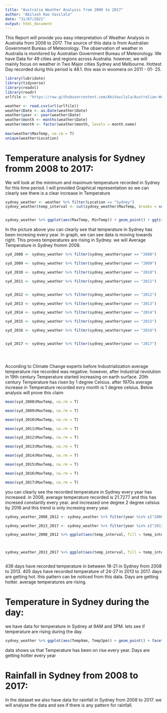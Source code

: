 ---
title: "Australia Weather Analysis from 2008 to 2017"
author: "Abilash Rao Vavilala"
date: "31/07/2021"
output: html_document
---





This Report will provide you easy interpretation of Weather Analysis in Australia from 2008 to 2017. The source of this data is from Australian Government Bureau of Meteorology. The observation of weather in Australia is monitored by Australian Government Bureau of Meteorology. We have Data for 49 cities and regions across Australia. however, we will mainly focus on weather in Two Major cities Sydney and Melbourne. Hottest Day recorded durig this period is 48.1.  this was in woomera on 2011 - 01- 25.



```{r}
library(lubridate)
library(tidyverse)
library(readxl)
library(readr)
urlfile <- "https://raw.githubusercontent.com/AbiVavilala/Australian-Weather-Report/main/weatherAUS.csv"

weather <- read.csv(url(urlfile))
weather$Date <- as.Date(weather$Date)
weather$year <- year(weather$Date)
weather$month <- months(weather$Date)
weather$month <- factor(weather$month, levels = month.name)
 
max(weather$MaxTemp, na.rm = T)
unique(weather$Location)


```

# Temperature analysis for Sydney fromm 2008 to 2017:


We will look at the minimum and maximum temperature recorded in Sydney for this time period. I will provided Graphical representation so we can clearly see there is a clear increase in Temperature

```{r}
sydney_weather <- weather %>% filter(Location == "Sydney")
sydney_weather$temp_interval <- cut(sydney_weather$MaxTemp, breaks = seq(0,50, by = 3))


sydney_weather %>% ggplot(aes(MaxTemp, MinTemp)) + geom_point() + ggtitle("Min and Max temperature recorded in Sydney from 2008 to 2017") + facet_grid(.~year)

```


In the picture above you can clearly see that temperature in Sydney has been incresing every year. In graph, we can see data is moving towards right. This proves temperatures are rising in Sydney. we will Average Temperature in Sydney fromm 2008.

```{r}
syd_2008 <- sydney_weather %>% filter(sydney_weather$year == "2008") 

syd_2009 <- sydney_weather %>% filter(sydney_weather$year == "2009") 

syd_2010 <- sydney_weather %>% filter(sydney_weather$year == "2010") 

syd_2011 <- sydney_weather %>% filter(sydney_weather$year == "2011")


syd_2012 <- sydney_weather %>% filter(sydney_weather$year == "2012")

syd_2013 <- sydney_weather %>% filter(sydney_weather$year == "2013")

syd_2014 <- sydney_weather %>% filter(sydney_weather$year == "2014")

syd_2015 <- sydney_weather %>% filter(sydney_weather$year == "2015")

syd_2016 <- sydney_weather %>% filter(sydney_weather$year == "2016")


syd_2017 <- sydney_weather %>% filter(sydney_weather$year == "2017")





```


According to Climate Change experts before Industrialization average temperature rise recorded was negative. however, after Industrial revolution in 19th century Temperature started increasing on earth surface. 20th century Temperature has risen by 1 degree Celsius. after 1970s average increase in Temperature recorded evry month is 1 degree celsius. Below analysis will prove this claim

```{r}

mean(syd_2008$MaxTemp, na.rm = T)

mean(syd_2009$MaxTemp, na.rm = T)

mean(syd_2010$MaxTemp, na.rm = T)

mean(syd_2011$MaxTemp, na.rm = T)

mean(syd_2012$MaxTemp, na.rm = T)

mean(syd_2013$MaxTemp, na.rm = T)

mean(syd_2014$MaxTemp, na.rm = T)

mean(syd_2015$MaxTemp, na.rm = T)

mean(syd_2016$MaxTemp, na.rm = T)

mean(syd_2017$MaxTemp, na.rm = T)

```


you can clearly see the recorded temperature in Sydney every year has increased. in 2008, average temperature recorded is 21.7277 and this has incresed constantly every year. and increased one degree 2 degree celsius by 2016 and this trend is only incresing every year.



```{r}

sydney_weather_2008_2012 <- sydney_weather %>% filter(year %in% c("2008", "2009", "2010", "2011", "2012"))

sydney_weather_2013_2017 <- sydney_weather %>% filter(year %in% c("2013", "2014", "2015", "2016", "2017"))

sydney_weather_2008_2012 %>% ggplot(aes(temp_interval, fill = temp_interval)) + geom_bar() + ggtitle("temp recorded in Sydney from 2008 to 2012") + geom_text(stat='count', aes(label=..count..), vjust=-1)



sydney_weather_2013_2017 %>% ggplot(aes(temp_interval, fill = temp_interval)) + geom_bar() + ggtitle("temp recorded in sydney from 2013 to 2017") + geom_text(stat='count', aes(label=..count..), vjust=-1)



```



436 days have recorded temperature in between 18-21 in Sydney from 2008 to 2013. 405 days have recorded temperature of 24-27 in 2013 to 2017. days are getting hot. this pattern can be noticed from this data. Days are getting hotter. average temperatures are rising.



# Temperature in Sydney during the day:

we have data for temperature in Sydney at 9AM and 3PM. lets see if temperature are rising during the day. 

```{r}
sydney_weather %>% ggplot(aes(Temp9am, Temp3pm)) + geom_point() + facet_grid(.~year)
```


data shows us that Temperature has been on rise every year. Days are getting hotter every year


# Rainfall in Sydney from 2008 to 2017:

In the dataset we also have data for rainfall in Sydney from 2008 to 2017. we will analyse the data and see if there is any pattern for rainfall.



 